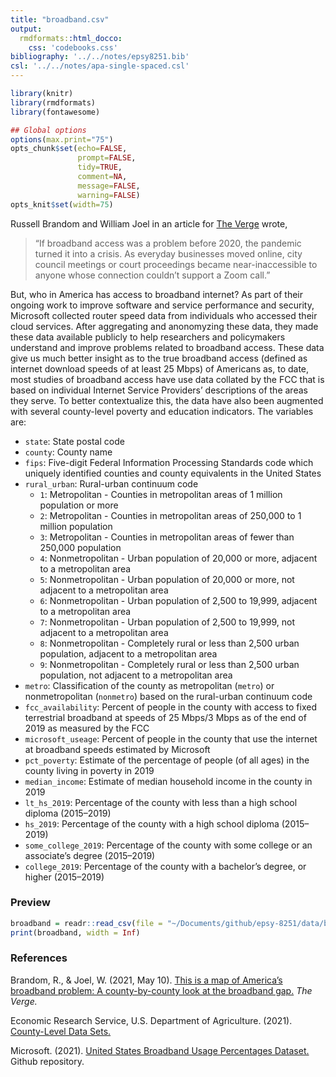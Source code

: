```yaml
---
title: "broadband.csv"
output: 
  rmdformats::html_docco:
    css: 'codebooks.css'
bibliography: '../../notes/epsy8251.bib'
csl: '../../notes/apa-single-spaced.csl'
---
```



```r
library(knitr)
library(rmdformats)
library(fontawesome)

## Global options
options(max.print="75")
opts_chunk$set(echo=FALSE,
               prompt=FALSE,
               tidy=TRUE,
               comment=NA,
               message=FALSE,
               warning=FALSE)
opts_knit$set(width=75)
```

Russell Brandom and William Joel in an article for [The Verge](https://www.theverge.com/22418074/broadband-gap-america-map-county-microsoft-data) wrote, 

> "If broadband access was a problem before 2020, the pandemic turned it into a crisis. As everyday businesses moved online, city council meetings or court proceedings became near-inaccessible to anyone whose connection couldn’t support a Zoom call." 

But, who in America has access to broadband internet? As part of their ongoing work to improve software and service performance and security, Microsoft collected router speed data from individuals who accessed their cloud services. After aggregating and anonomyzing these data, they made these data available publicly to help researchers and policymakers understand and improve problems related to broadband access. These data give us much better insight as to the true broadband access (defined as internet download speeds of at least 25 Mbps) of Americans as, to date, most studies of broadband access have use data collated by the FCC that is based on individual Internet Service Providers' descriptions of the areas they serve. To better contextualize this, the data have also been augmented with several county-level poverty and education indicators. The variables are:

- `state`: State postal code
- `county`: County name
- `fips`: Five-digit Federal Information Processing Standards code which uniquely identified counties and county equivalents in the United States
- `rural_urban`: Rural-urban continuum code
    + `1`: Metropolitan - Counties in metropolitan areas of 1 million population or more
    + `2`: Metropolitan - Counties in metropolitan areas of 250,000 to 1 million population
    + `3`: Metropolitan - Counties in metropolitan areas of fewer than 250,000 population
    + `4`: Nonmetropolitan - Urban population of 20,000 or more, adjacent to a metropolitan area
    + `5`: Nonmetropolitan - Urban population of 20,000 or more, not adjacent to a metropolitan area
    + `6`: Nonmetropolitan - Urban population of 2,500 to 19,999, adjacent to a metropolitan area
    + `7`: Nonmetropolitan - Urban population of 2,500 to 19,999, not adjacent to a metropolitan area
    + `8`: Nonmetropolitan - Completely rural or less than 2,500 urban population, adjacent to a metropolitan area
    + `9`: Nonmetropolitan - Completely rural or less than 2,500 urban population, not adjacent to a metropolitan area
- `metro`: Classification of the county as metropolitan (`metro`) or nonmetropolitan (`nonmetro`) based on the rural-urban continuum code
- `fcc_availability`: Percent of people in the county with access to fixed terrestrial broadband at speeds of 25 Mbps/3 Mbps as of the end of 2019 as measured by the FCC
- `microsoft_useage`: Percent of people in the county that use the internet at broadband speeds estimated by Microsoft
- `pct_poverty`: Estimate of the percentage of people (of all ages) in the county living in poverty in 2019
- `median_income`: Estimate of median household income in the county in 2019
- `lt_hs_2019`: Percentage of the county with less than a high school diploma (2015--2019)
- `hs_2019`: Percentage of the county with a high school diploma (2015--2019)
- `some_college_2019`: Percentage of the county with some college or an associate's degree (2015--2019)
- `college_2019`: Percentage of the county with a bachelor's degree, or higher (2015--2019)




### Preview

```r
broadband = readr::read_csv(file = "~/Documents/github/epsy-8251/data/broadband.csv")
print(broadband, width = Inf)
```


### References


Brandom, R., &amp; Joel, W. (2021, May 10). [This is a map of America's broadband problem: A county-by-county look at the broadband gap.](https://www.theverge.com/22418074/broadband-gap-america-map-county-microsoft-data) *The Verge.*

Economic Research Service, U.S. Department of Agriculture. (2021). [County-Level Data Sets.](https://www.ers.usda.gov/data-products/county-level-data-sets/download-data/)

Microsoft. (2021). [United States Broadband Usage Percentages Dataset.](https://github.com/microsoft/USBroadbandUsagePercentages) Github repository.

